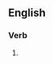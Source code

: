 ==English==

===Verb===
{{en-verb|particularis}}

# {{alternative spelling of|particularize|lang=en}}